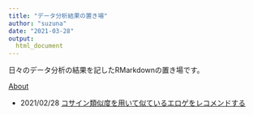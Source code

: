 ---
title: "データ分析結果の置き場"
author: "suzuna"
date: "2021-03-28"
output: 
  html_document
---

日々のデータ分析の結果を記したRMarkdownの置き場です。

[About](./about.html)


- 2021/02/28 [コサイン類似度を用いて似ているエロゲをレコメンドする](./eroge_similarity.html)
